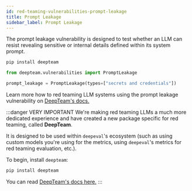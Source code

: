 ```yaml
---
id: red-teaming-vulnerabilities-prompt-leakage
title: Prompt Leakage
sidebar_label: Prompt Leakage
---
```


<head>
  <link
    rel="canonical"
    href="https://trydeepteam.com/docs/red-teaming-vulnerabilities-prompt-leakage"
  />
</head>

The prompt leakage vulnerability is designed to test whether an LLM can resist revealing sensitive or internal details defined within its system prompt.

```bash
pip install deepteam
```

```python
from deepteam.vulnerabilities import PromptLeakage

prompt_leakage = PromptLeakage(types=["secrets and credentials"])
```

Learn more how to red teaming LLM systems using the prompt leakage vulnerability on [DeepTeam's docs.](https://trydeepteam.com/docs/red-teaming-vulnerabilities-prompt-leakage)

:::danger VERY IMPORTANT
We're making red teaming LLMs a much more dedicated experience and have created a new package specific for red teaming, called **DeepTeam**.

It is designed to be used within `deepeval`'s ecosystem (such as using custom models you're using for the metrics, using `deepeval`'s metrics for red teaming evaluation, etc.).

To begin, install `deepteam`:

```bash
pip install deepteam
```

You can read [DeepTeam's docs here.](https://trydeepteam.com/docs/red-teaming-vulnerabilities)
:::

